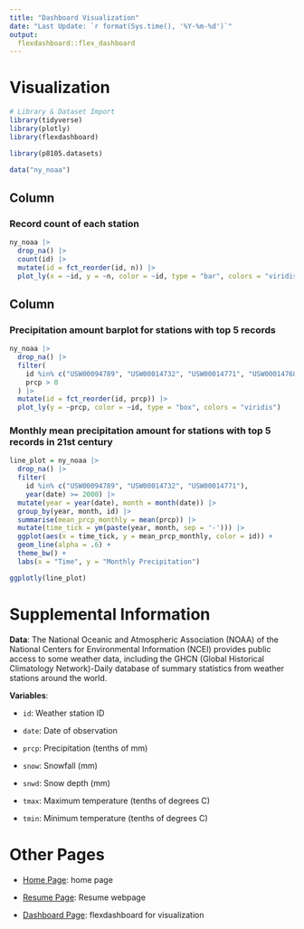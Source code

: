 ```yaml
---
title: "Dashboard Visualization"
date: "Last Update: `r format(Sys.time(), '%Y-%m-%d')`"
output: 
  flexdashboard::flex_dashboard
---
```



# Visualization
```r
# Library & Dataset Import
library(tidyverse)
library(plotly)
library(flexdashboard)

library(p8105.datasets)
```

```r
data("ny_noaa")
```

Column {data-width=600}
-----------------------------------------------------------------------

### Record count of each station

```r
ny_noaa |>
  drop_na() |>
  count(id) |>
  mutate(id = fct_reorder(id, n)) |>
  plot_ly(x = ~id, y = ~n, color = ~id, type = "bar", colors = "viridis") 
```

Column {data-width=400}
-----------------------------------------------------------------------

### Precipitation amount barplot for stations with top 5 records

```r
ny_noaa |>
  drop_na() |> 
  filter(
    id %in% c("USW00094789", "USW00014732", "USW00014771", "USW00014768", "USW00004725"), 
    prcp > 0
  ) |>
  mutate(id = fct_reorder(id, prcp)) |>
  plot_ly(y = ~prcp, color = ~id, type = "box", colors = "viridis")
```

### Monthly mean precipitation amount for stations with top 5 records in 21st century

```r
line_plot = ny_noaa |>
  drop_na() |> 
  filter(
    id %in% c("USW00094789", "USW00014732", "USW00014771"),
    year(date) >= 2000) |>
  mutate(year = year(date), month = month(date)) |>
  group_by(year, month, id) |>
  summarise(mean_prcp_monthly = mean(prcp)) |> 
  mutate(time_tick = ym(paste(year, month, sep = '-'))) |>
  ggplot(aes(x = time_tick, y = mean_prcp_monthly, color = id)) + 
  geom_line(alpha = .6) + 
  theme_bw() +
  labs(x = "Time", y = "Monthly Precipitation")

ggplotly(line_plot)
```
# Supplemental Information
**Data**: The National Oceanic and Atmospheric Association (NOAA) of the National Centers for Environmental Information (NCEI) provides public access to some weather data, including the GHCN (Global Historical Climatology Network)-Daily database of summary statistics from weather stations around the world.

**Variables**:

- `id`: Weather station ID

- `date`: Date of observation

- `prcp`: Precipitation (tenths of mm)

- `snow`: Snowfall (mm)

- `snwd`: Snow depth (mm)

- `tmax`: Maximum temperature (tenths of degrees C)

- `tmin`: Minimum temperature (tenths of degrees C)

# Other Pages
- [Home Page](index.html): home page
- [Resume Page](resume.html): Resume webpage

- [Dashboard Page](dashboard-part.html): flexdashboard for visualization